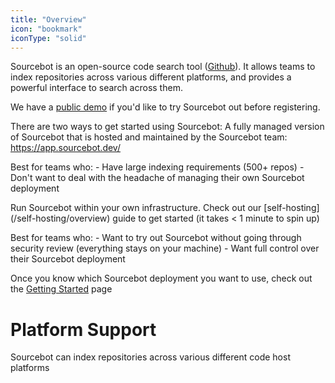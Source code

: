```yaml
---
title: "Overview"
icon: "bookmark"
iconType: "solid"
---
```



Sourcebot is an open-source code search tool ([Github](https://github.com/sourcebot-dev/sourcebot)). It allows teams to index repositories across various different platforms, and provides a powerful interface to search across them.

We have a [public demo](https://sourcebot.dev/search) if you'd like to try Sourcebot out before registering.

There are two ways to get started using Sourcebot:
<AccordionGroup>
  <Accordion title="Sourcebot Cloud">
  A fully managed version of Sourcebot that is hosted and maintained by the Sourcebot team: https://app.sourcebot.dev/
  
  Best for teams who:
    - Have large indexing requirements (500+ repos)
    - Don't want to deal with the headache of managing their own Sourcebot deployment
  </Accordion>

  <Accordion title="Self-host Sourcebot">
  Run Sourcebot within your own infrastructure. Check out our [self-hosting](/self-hosting/overview) guide to get started (it takes < 1 minute to spin up)

  Best for teams who:
    - Want to try out Sourcebot without going through security review (everything stays on your machine)
    - Want full control over their Sourcebot deployment
  </Accordion>
</AccordionGroup>

Once you know which Sourcebot deployment you want to use, check out the [Getting Started](/docs/getting-started) page
# Platform Support

Sourcebot can index repositories across various different code host platforms

<ConnectionCards />